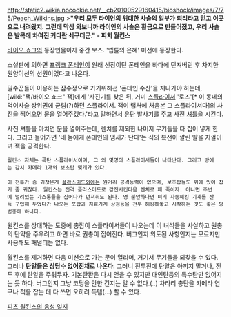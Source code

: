 http://static2.wikia.nocookie.net/__cb20100529160415/bioshock/images/7/75/Peach_Wilkins.jpg
>'''"우리 모두 라이언의 위대한 사슬의 일부가 되리라고 믿고 이곳으로 내려왔지. 그런데 막상 와보니까 라이언의 사슬은 황금으로 만들어졌고, 우리 사슬은 발목에 차여진 커다란 쇠구더군." - 피치 월킨스'''

[[바이오 쇼크]]의 등장인물이자 중간 보스. '넵튠의 은혜' 미션에 등장한다. 

소설판에 의하면 [[프랭크 폰테인]]이 원래 선장이던 폰테인을 바다에 던져버린 후 차지한 원양어선의 선원이었다고 나온다. 

밀수꾼들이 이용하는 잠수정으로 가기위해선 '폰테인 수산'을 지나가야 하는데, [wiki:"잭/바이오 쇼크" 잭]에게 '사진기를 찾은 뒤,  거미 [[스플라이서]] '로즈'[* 이 동네의 먹이사슬 상위권에 군림(?)하던 스플라이서. 잭이 랩처에 처음본 그 스플라이서다]의 사진을 찍어오면 문을 열어주겠다.'라고 말하면서 유탄 발사기를 주고 사진 [[셔틀]]을 시킨다.

사진 셔틀을 마치면 문을 열어주는데, 렌치를 제외한 나머지 무기들을 다 집어 넣게 한다. 그리고 들어가면 '네 놈에게 폰테인의 냄새가 난다'는 식의 복선이 깔린 말을 지껄이며 잭을 공격한다. 
 월킨스 자체는 폭탄 스플라이서이며, 그 외 몇명의 스플라이서들이 나타난다. 그리고 방에는 감시 카메라 1개와 보초탑 몇개가 있다. 
 
 이 전투가 좀 귀찮은게 [[플라스미드]]외에는 원거리 공격능력이 없으며, 보초탑들도 위에 있어 잡기 좀 귀찮다. 월킨스는 전격 플라스미드로 감전시킨다음 렌치로 패 죽이자. 아니면 주변에 널려있는 가스통들을 집어다가 던져줘도 된다. 영 불안하다면 미리 자동해킹 기계를 잔뜩 구입해 두었다가 나오는 포탑과 치료기계 상점등을 전부 해킹해놓고 시작하는 것도 좋은 방법중에 하나다. 

윌킨스를 상대하는 도중에 총잡이 스플라이서들이 나오는데 이 녀석들을 사살하고 권총의 탄약을 주우려고 하면 바로 권총이 집어진다. 버그인지 의도된 사항인지는 모르지만 사용해도 패널티는 없다.

월킨스를 제거하면 다음 미션으로 가는 문이 열리며, 거기서 무기들을 되찾을 수 있다. 그러나 '''탄알들은 상당수 없어진채로 나온다'''. 그러니 전투전에 탄알은 아끼지 말거나, 전투 후에 탄알을 주워두자. 기본탄환은 다시 얻을 수 있지만 대인탄등의 특수탄만 없어지는 듯 하다. 버그인지 그냥 코딩을 안한 건지는 알 수 없다.(..) 차라리 총탄을 카메라 연구나 적을 잡는 데 다 쓰면 오히려 득템(...) 할 수 있다.

[http://blog.naver.com/dkxmffktm59/110187615751 피츠 윌킨스의 음성 일지]
